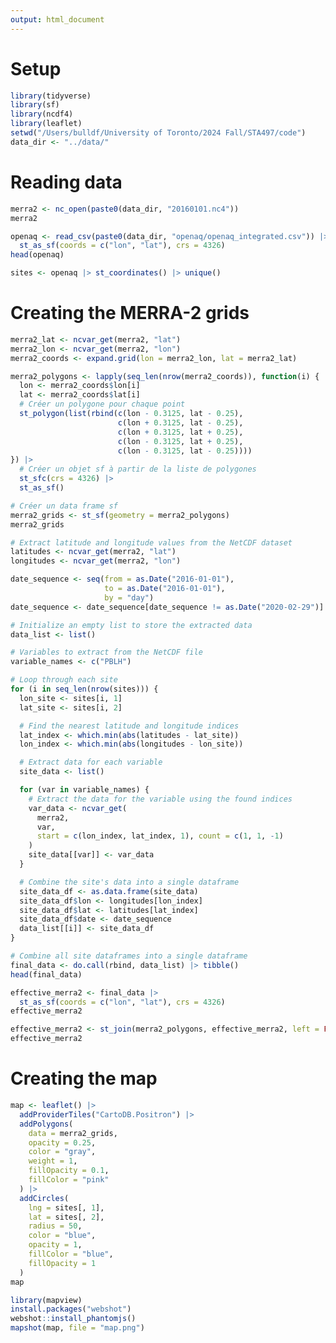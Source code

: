 ```yaml
---
output: html_document
---
```


# Setup

```r
library(tidyverse)
library(sf)
library(ncdf4)
library(leaflet)
setwd("/Users/bulldf/University of Toronto/2024 Fall/STA497/code")
data_dir <- "../data/"
```

# Reading data

```r
merra2 <- nc_open(paste0(data_dir, "20160101.nc4"))
merra2

openaq <- read_csv(paste0(data_dir, "openaq/openaq_integrated.csv")) |>
  st_as_sf(coords = c("lon", "lat"), crs = 4326)
head(openaq)

sites <- openaq |> st_coordinates() |> unique()
```

# Creating the MERRA-2 grids

```r
merra2_lat <- ncvar_get(merra2, "lat")
merra2_lon <- ncvar_get(merra2, "lon")
merra2_coords <- expand.grid(lon = merra2_lon, lat = merra2_lat)

merra2_polygons <- lapply(seq_len(nrow(merra2_coords)), function(i) {
  lon <- merra2_coords$lon[i]
  lat <- merra2_coords$lat[i]
  # Créer un polygone pour chaque point
  st_polygon(list(rbind(c(lon - 0.3125, lat - 0.25),
                        c(lon + 0.3125, lat - 0.25),
                        c(lon + 0.3125, lat + 0.25),
                        c(lon - 0.3125, lat + 0.25),
                        c(lon - 0.3125, lat - 0.25))))
}) |>
  # Créer un objet sf à partir de la liste de polygones
  st_sfc(crs = 4326) |>
  st_as_sf()

# Créer un data frame sf
merra2_grids <- st_sf(geometry = merra2_polygons)
merra2_grids
```

```r
# Extract latitude and longitude values from the NetCDF dataset
latitudes <- ncvar_get(merra2, "lat")
longitudes <- ncvar_get(merra2, "lon")

date_sequence <- seq(from = as.Date("2016-01-01"),
                     to = as.Date("2016-01-01"),
                     by = "day")
date_sequence <- date_sequence[date_sequence != as.Date("2020-02-29")]

# Initialize an empty list to store the extracted data
data_list <- list()

# Variables to extract from the NetCDF file
variable_names <- c("PBLH")

# Loop through each site
for (i in seq_len(nrow(sites))) {
  lon_site <- sites[i, 1]
  lat_site <- sites[i, 2]

  # Find the nearest latitude and longitude indices
  lat_index <- which.min(abs(latitudes - lat_site))
  lon_index <- which.min(abs(longitudes - lon_site))

  # Extract data for each variable
  site_data <- list()

  for (var in variable_names) {
    # Extract the data for the variable using the found indices
    var_data <- ncvar_get(
      merra2,
      var,
      start = c(lon_index, lat_index, 1), count = c(1, 1, -1)
    )
    site_data[[var]] <- var_data
  }

  # Combine the site's data into a single dataframe
  site_data_df <- as.data.frame(site_data)
  site_data_df$lon <- longitudes[lon_index]
  site_data_df$lat <- latitudes[lat_index]
  site_data_df$date <- date_sequence
  data_list[[i]] <- site_data_df
}

# Combine all site dataframes into a single dataframe
final_data <- do.call(rbind, data_list) |> tibble()
head(final_data)

effective_merra2 <- final_data |>
  st_as_sf(coords = c("lon", "lat"), crs = 4326)
effective_merra2

effective_merra2 <- st_join(merra2_polygons, effective_merra2, left = FALSE)
effective_merra2
```

# Creating the map

```r
map <- leaflet() |>
  addProviderTiles("CartoDB.Positron") |>
  addPolygons(
    data = merra2_grids,
    opacity = 0.25,
    color = "gray",
    weight = 1,
    fillOpacity = 0.1,
    fillColor = "pink"
  ) |>
  addCircles(
    lng = sites[, 1],
    lat = sites[, 2],
    radius = 50,
    color = "blue",
    opacity = 1,
    fillColor = "blue",
    fillOpacity = 1
  )
map
```

```r
library(mapview)
install.packages("webshot")
webshot::install_phantomjs()
mapshot(map, file = "map.png")
```
